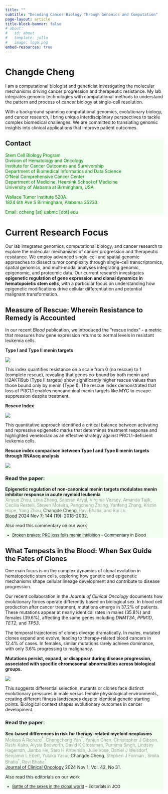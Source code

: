 ```yaml
---
title: ""
subtitle: "Decoding Cancer Biology Through Genomics and Computation"
page-layout: article
title-block-banner: false
# about:
#   id: about
#   template: jolla
#   image: logo.png
embed-resources: true
---
```


# Changde Cheng

I am a computational biologist and geneticist investigating the molecular mechanisms driving cancer progression and therapeutic resistance. My lab integrates genomic technologies with computational methods to understand the pattern and process of cancer biology at single-cell resolution.

With a background spanning computational genomics, evolutionary biology, and cancer research, I bring unique interdisciplinary perspectives to tackle complex biomedical challenges. We are committed to translating genomic insights into clinical applications that improve patient outcomes.


::: {.callout-note collapse="true" appearance="minimal" style="background-color: honeydew; border-color: gray;"}
## Contact

:::: {style="font-size: 100%; color:green;"}
Stem Cell Biology Program\
Division of Hematology and Oncology\
Institute for Cancer Outcomes and Survivorship\
Department of Biomedical Informatics and Data Science\
O’Neal Comprehensive Cancer Center\
Department of Medicine, Heersink School of Medicine\
University of Alabama at Birmingham, USA\

Wallace Tumor Institute 520A. \
1824 6th Ave S Birmingham, Alabama 35233. \

Email: ccheng [at] uabmc [dot] edu
::::

:::



# Current Research Focus {#research}

Our lab integrates genomics, computational biology, and cancer research to explore the molecular mechanisms of cancer progression and therapeutic resistance. We employ advanced single-cell and spatial genomic approaches to dissect tumor complexity through single-cell transcriptomics, spatial genomics, and multi-modal analyses integrating genomic, epigenomic, and proteomic data. Our current research investigates **epigenetic regulation of gene expression and clonal dynamics in hematopoietic stem cells**, with a particular focus on understanding how epigenetic modifications drive cellular differentiation and potential malignant transformation.


## **Measure of Rescue: Wherein Resistance to Remedy is Accounted**

In our recent *Blood* publication, we introduced the "rescue index" - a metric that measures how gene expression returns to normal levels in resistant leukemia cells. 

::: {.text-center}
**Type I and Type II menin targets**
:::

![](publications/2024_menin/featured_1.png){fig-alt="Barplot of Rescue Index" fig-width=85% fig-align="center"}

This index quantifies resistance on a scale from 0 (no rescue) to 1 (complete rescue), revealing that genes co-bound by both menin and H2AK119ub (Type II targets) show significantly higher rescue values than those bound only by menin (Type I). The rescue index demonstrated that loss of PRC1.1 enables noncanonical menin targets like MYC to escape suppression despite treatment. 

::: {.text-center}
**Rescue Index**
:::

![](publications/2024_menin/featured_2.png){fig-alt="Plot showing Type I and Type II menin targets" fig-width=85% fig-align="center"}

This quantitative approach identified a critical balance between activating and repressive epigenetic marks that determines treatment response and highlighted venetoclax as an effective strategy against PRC1.1-deficient leukemia cells.

::: {.text-center}
**Rescue index comparison between Type I and Type II menin targets through RNAseq analysis**
:::

![](publications/2024_menin/featured.png){fig-alt="Plot showing higher rescue index values in Type II menin targets" fig-width=85% fig-align="center"}


::: {.callout-note collapse="true" appearance="minimal" style="background-color: honeydew; border-color: gray;"}

### Read the paper:

**Epigenetic regulation of non-canonical menin targets modulates menin inhibitor response in acute myeloid leukemia** \
[Xinyue Zhou, Lixia Zhang, Sajesan Aryal, Virginia Veasey, Amanda Tajik, Cecilia Restelli, Steven Moreira, Pengcheng Zhang, Yanfeng Zhang, Kristin Hope, Yang Zhou, [Changde Cheng]{style="font-weight: 300; color:black;"}, Ravi Bhatia, and Rui Lu.]{style="font-weight: 300; color:gray;"} \
[Blood](https://doi.org/10.1182/blood.2023023644) 
2024 Nov 7; 144 (19): 2018–2032. \

Also read this commentary on our work \

:::{style="font-size: 93%;"}
- [Broken brakes: PRC loss foils menin inhibition ](https://doi.org/10.1182/blood.2024026297)  -- Commentary in Blood
:::

:::

## What Tempests in the Blood: When Sex Guide the Fates of Clones

One main focus is on the complex dynamics of clonal evolution in hematopoietic stem cells, exploring how genetic and epigenetic mechanisms shape cellular lineage development and contribute to disease progression.

Our recent collaboration in the *Journal of Clinical Oncology* documents how evolutionary forces operate differently based on biological sex. In blood cell production after cancer treatment, mutations emerge in 37.2% of patients. These mutations appear at nearly identical rates in males (35.8%) and females (39.6%), affecting the same genes including *DNMT3A*, *PPM1D*, *TET2*, and *TP53*.

The temporal trajectories of clones diverge dramatically. In males, mutated clones expand and evolve, leading to therapy-related blood cancers in 12.4% of cases. In females, similar mutations rarely achieve dominance, with only 3.6% progressing to malignancy. 

::: {.text-center}
**Mutations persist, expand, or disappear during disease progression,  associated with specific chromosomal abnormalities across biological groups.**
:::

![](publications/2024_sextmn/featured.png)

This suggests differential selection:  mutants or clones face distinct evolutionary pressures in male versus female physiological environments, creating different fitness landscapes despite identical genetic starting points. Biological context shapes evolutionary outcomes in cancer development.

::: {.callout-note collapse="true" appearance="minimal" style="background-color: honeydew; border-color: gray;"}
### Read the paper:

**Sex-based differences in risk for therapy-related myeloid neoplasms** \
[Melissa A Richard$^{\ast}$, Chengcheng Yan$^{\ast}$, Yanjun Chen, Christopher J Gibson, Rashi Kalra, Alysia Bosworth, David K Crossman, Purnima Singh, Lindsey Hageman, Jianbo He, Saro H Armenian, Julie Vose, Daniel J Weisdorf, Benjamin L Ebert, Yutaka Yasui,  [Changde Cheng]{style="font-weight: 300; color:black;"}, Stephen J Forman , Smita Bhatia$^{\dagger}$, Ravi Bhatia$^{\dagger}$]{style="font-weight: 300; color:gray;"} \
[Journal of Clinical Oncology](https://doi.org/10.1200/JCO-24-01487)
2024 Nov 1; Vol. 42, No 31. \

Also read this editorials on our work \

:::{style="font-size: 93%;"}
- [Battle of the sexes in the clonal world](https://doi.org/10.1200/JCO-24-01758)  -- Editorials in JCO
:::

:::


